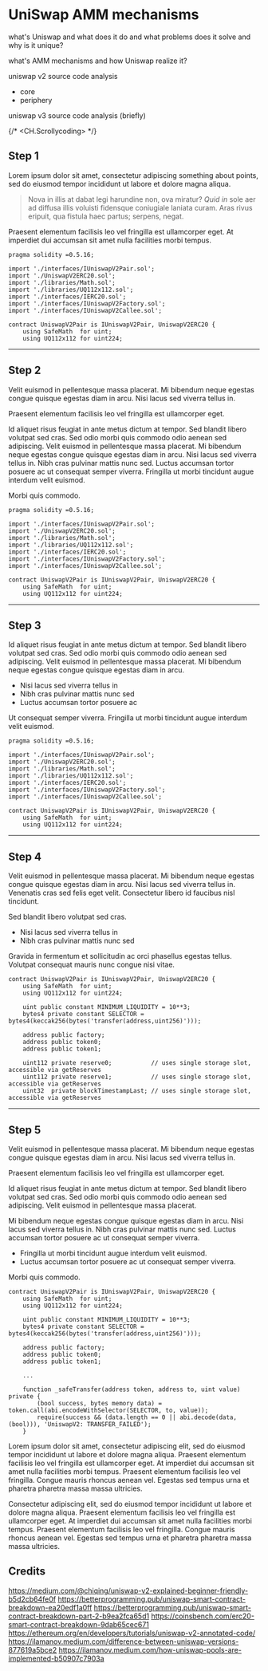 # UniSwap AMM mechanisms

what's Uniswap and what does it do and what problems does it solve and why is it unique?

what's AMM mechanisms and how Uniswap realize it?

uniswap v2 source code analysis

- core
- periphery

uniswap v3 source code analysis (briefly)

{/* <CH.Scrollycoding> */}

## Step 1

Lorem ipsum dolor sit amet, consectetur adipiscing something about points, sed do eiusmod tempor incididunt ut labore et dolore magna aliqua.

> Nova in illis at dabat legi harundine non, ova miratur? _Quid in_ sole aer
> ad diffusa illis voluisti fidensque coniugiale laniata curam. Aras rivus
> eripuit, qua fistula haec partus; serpens, negat.

Praesent elementum facilisis leo vel fringilla est ullamcorper eget. At imperdiet dui accumsan sit amet nulla facilities morbi tempus.

```solidity v2-core/contracts/UniswapV2Pair.sol focus=3:4,7:9
pragma solidity =0.5.16;

import './interfaces/IUniswapV2Pair.sol';
import './UniswapV2ERC20.sol';
import './libraries/Math.sol';
import './libraries/UQ112x112.sol';
import './interfaces/IERC20.sol';
import './interfaces/IUniswapV2Factory.sol';
import './interfaces/IUniswapV2Callee.sol';

contract UniswapV2Pair is IUniswapV2Pair, UniswapV2ERC20 {
    using SafeMath  for uint;
    using UQ112x112 for uint224;
```

---

## Step 2

Velit euismod in pellentesque massa placerat. Mi bibendum neque egestas congue quisque egestas diam in arcu. Nisi lacus sed viverra tellus in.

Praesent elementum facilisis leo vel fringilla est ullamcorper eget.

Id aliquet risus feugiat in ante metus dictum at tempor. Sed blandit libero volutpat sed cras. Sed odio morbi quis commodo odio aenean sed adipiscing. Velit euismod in pellentesque massa placerat. Mi bibendum neque egestas congue quisque egestas diam in arcu. Nisi lacus sed viverra tellus in. Nibh cras pulvinar mattis nunc sed. Luctus accumsan tortor posuere ac ut consequat semper viverra. Fringilla ut morbi tincidunt augue interdum velit euismod.

Morbi quis commodo.

```solidity v2-core/contracts/UniswapV2Pair.sol focus=5:6
pragma solidity =0.5.16;

import './interfaces/IUniswapV2Pair.sol';
import './UniswapV2ERC20.sol';
import './libraries/Math.sol';
import './libraries/UQ112x112.sol';
import './interfaces/IERC20.sol';
import './interfaces/IUniswapV2Factory.sol';
import './interfaces/IUniswapV2Callee.sol';

contract UniswapV2Pair is IUniswapV2Pair, UniswapV2ERC20 {
    using SafeMath  for uint;
    using UQ112x112 for uint224;
```

---

## Step 3

Id aliquet risus feugiat in ante metus dictum at tempor. Sed blandit libero volutpat sed cras. Sed odio morbi quis commodo odio aenean sed adipiscing. Velit euismod in pellentesque massa placerat. Mi bibendum neque egestas congue quisque egestas diam in arcu.

- Nisi lacus sed viverra tellus in
- Nibh cras pulvinar mattis nunc sed
- Luctus accumsan tortor posuere ac

Ut consequat semper viverra. Fringilla ut morbi tincidunt augue interdum velit euismod.

```solidity v2-core/contracts/UniswapV2Pair.sol focus=11:13
pragma solidity =0.5.16;

import './interfaces/IUniswapV2Pair.sol';
import './UniswapV2ERC20.sol';
import './libraries/Math.sol';
import './libraries/UQ112x112.sol';
import './interfaces/IERC20.sol';
import './interfaces/IUniswapV2Factory.sol';
import './interfaces/IUniswapV2Callee.sol';

contract UniswapV2Pair is IUniswapV2Pair, UniswapV2ERC20 {
    using SafeMath  for uint;
    using UQ112x112 for uint224;
```

---

## Step 4

Velit euismod in pellentesque massa placerat. Mi bibendum neque egestas congue quisque egestas diam in arcu. Nisi lacus sed viverra tellus in. Venenatis cras sed felis eget velit. Consectetur libero id faucibus nisl tincidunt.

Sed blandit libero volutpat sed cras.

- Nisi lacus sed viverra tellus in
- Nibh cras pulvinar mattis nunc sed

Gravida in fermentum et sollicitudin ac orci phasellus egestas tellus. Volutpat consequat mauris nunc congue nisi vitae.

```solidity v2-core/contracts/UniswapV2Pair.sol focus=9:10,12:13
contract UniswapV2Pair is IUniswapV2Pair, UniswapV2ERC20 {
    using SafeMath  for uint;
    using UQ112x112 for uint224;

    uint public constant MINIMUM_LIQUIDITY = 10**3;
    bytes4 private constant SELECTOR = bytes4(keccak256(bytes('transfer(address,uint256)')));

    address public factory;
    address public token0;
    address public token1;

    uint112 private reserve0;           // uses single storage slot, accessible via getReserves
    uint112 private reserve1;           // uses single storage slot, accessible via getReserves
    uint32  private blockTimestampLast; // uses single storage slot, accessible via getReserves
```

---

## Step 5

Velit euismod in pellentesque massa placerat. Mi bibendum neque egestas congue quisque egestas diam in arcu. Nisi lacus sed viverra tellus in.

Praesent elementum facilisis leo vel fringilla est ullamcorper eget.

Id aliquet risus feugiat in ante metus dictum at tempor. Sed blandit libero volutpat sed cras. Sed odio morbi quis commodo odio aenean sed adipiscing. Velit euismod in pellentesque massa placerat.

Mi bibendum neque egestas congue quisque egestas diam in arcu. Nisi lacus sed viverra tellus in. Nibh cras pulvinar mattis nunc sed. Luctus accumsan tortor posuere ac ut consequat semper viverra.

- Fringilla ut morbi tincidunt augue interdum velit euismod.
- Luctus accumsan tortor posuere ac ut consequat semper viverra.

Morbi quis commodo.

```solidity v2-core/contracts/UniswapV2Pair.sol focus=6,14:17
contract UniswapV2Pair is IUniswapV2Pair, UniswapV2ERC20 {
    using SafeMath  for uint;
    using UQ112x112 for uint224;

    uint public constant MINIMUM_LIQUIDITY = 10**3;
    bytes4 private constant SELECTOR = bytes4(keccak256(bytes('transfer(address,uint256)')));

    address public factory;
    address public token0;
    address public token1;

    ...

    function _safeTransfer(address token, address to, uint value) private {
        (bool success, bytes memory data) = token.call(abi.encodeWithSelector(SELECTOR, to, value));
        require(success && (data.length == 0 || abi.decode(data, (bool))), 'UniswapV2: TRANSFER_FAILED');
    }
```

<!-- </CH.Scrollycoding> -->

Lorem ipsum dolor sit amet, consectetur adipiscing elit, sed do eiusmod tempor incididunt ut labore et dolore magna aliqua. Praesent elementum facilisis leo vel fringilla est ullamcorper eget. At imperdiet dui accumsan sit amet nulla facilities morbi tempus. Praesent elementum facilisis leo vel fringilla. Congue mauris rhoncus aenean vel. Egestas sed tempus urna et pharetra pharetra massa massa ultricies.

Consectetur adipiscing elit, sed do eiusmod tempor incididunt ut labore et dolore magna aliqua. Praesent elementum facilisis leo vel fringilla est ullamcorper eget. At imperdiet dui accumsan sit amet nulla facilities morbi tempus. Praesent elementum facilisis leo vel fringilla. Congue mauris rhoncus aenean vel. Egestas sed tempus urna et pharetra pharetra massa massa ultricies.

## Credits

https://medium.com/@chiqing/uniswap-v2-explained-beginner-friendly-b5d2cb64fe0f
https://betterprogramming.pub/uniswap-smart-contract-breakdown-ea20edf1a0ff
https://betterprogramming.pub/uniswap-smart-contract-breakdown-part-2-b9ea2fca65d1
https://coinsbench.com/erc20-smart-contract-breakdown-9dab65cec671
https://ethereum.org/en/developers/tutorials/uniswap-v2-annotated-code/
https://ilamanov.medium.com/difference-between-uniswap-versions-877619a5bce2
https://ilamanov.medium.com/how-uniswap-pools-are-implemented-b50907c7903a
